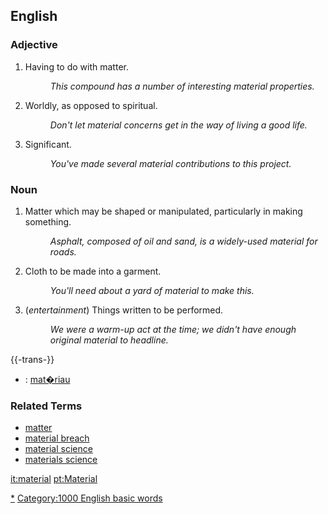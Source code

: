 ==English==

===Adjective===
# Having to do with matter.
#: ''This compound has a number of interesting material properties.''
# Worldly, as opposed to spiritual.
#: ''Don't let material concerns get in the way of living a good life.''
# Significant. <!-- and what does that mean? -->
#: ''You've made several material contributions to this project.''

===Noun===
# Matter which may be shaped or manipulated, particularly in making something.
#: ''Asphalt, composed of oil and sand, is a widely-used material for roads.''
# Cloth to be made into a garment.
#: ''You'll need about a yard of material to make this.''
# (''entertainment'') Things written to be performed.
#: ''We were a warm-up act at the time; we didn't have enough original material to headline.''

{{-trans-}}

* {{fr}} : [[mat�riau]]

===Related Terms===
*[[matter]]
*[[material breach]]
*[[material science]]
*[[materials science]]

[[Category:Materials|*]]

[[it:material]]
[[pt:Material]]
[[Category:1000 English basic words]]